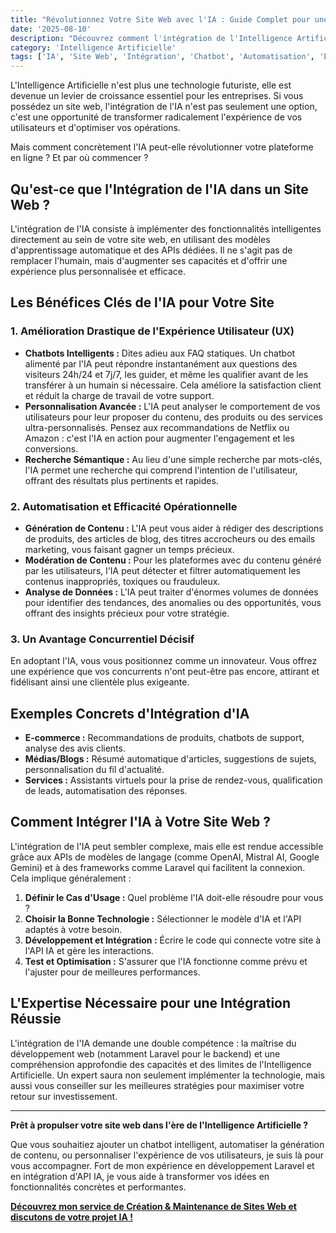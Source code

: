 ```yaml
---
title: "Révolutionnez Votre Site Web avec l'IA : Guide Complet pour une Intégration Réussie"
date: '2025-08-10'
description: "Découvrez comment l'intégration de l'Intelligence Artificielle peut transformer l'expérience utilisateur, automatiser vos tâches et booster la performance de votre site web."
category: 'Intelligence Artificielle'
tags: ['IA', 'Site Web', 'Intégration', 'Chatbot', 'Automatisation', 'Expérience Utilisateur', 'Développement Web']
---
```


L'Intelligence Artificielle n'est plus une technologie futuriste, elle est devenue un levier de croissance essentiel pour les entreprises. Si vous possédez un site web, l'intégration de l'IA n'est pas seulement une option, c'est une opportunité de transformer radicalement l'expérience de vos utilisateurs et d'optimiser vos opérations.

Mais comment concrètement l'IA peut-elle révolutionner votre plateforme en ligne ? Et par où commencer ?

## Qu'est-ce que l'Intégration de l'IA dans un Site Web ?

L'intégration de l'IA consiste à implémenter des fonctionnalités intelligentes directement au sein de votre site web, en utilisant des modèles d'apprentissage automatique et des APIs dédiées. Il ne s'agit pas de remplacer l'humain, mais d'augmenter ses capacités et d'offrir une expérience plus personnalisée et efficace.

## Les Bénéfices Clés de l'IA pour Votre Site

### 1. Amélioration Drastique de l'Expérience Utilisateur (UX)

<ul>
  <li><strong>Chatbots Intelligents :</strong> Dites adieu aux FAQ statiques. Un chatbot alimenté par l'IA peut répondre instantanément aux questions des visiteurs 24h/24 et 7j/7, les guider, et même les qualifier avant de les transférer à un humain si nécessaire. Cela améliore la satisfaction client et réduit la charge de travail de votre support.</li>
  <li><strong>Personnalisation Avancée :</strong> L'IA peut analyser le comportement de vos utilisateurs pour leur proposer du contenu, des produits ou des services ultra-personnalisés. Pensez aux recommandations de Netflix ou Amazon : c'est l'IA en action pour augmenter l'engagement et les conversions.</li>
  <li><strong>Recherche Sémantique :</strong> Au lieu d'une simple recherche par mots-clés, l'IA permet une recherche qui comprend l'intention de l'utilisateur, offrant des résultats plus pertinents et rapides.</li>
</ul>

### 2. Automatisation et Efficacité Opérationnelle

<ul>
  <li><strong>Génération de Contenu :</strong> L'IA peut vous aider à rédiger des descriptions de produits, des articles de blog, des titres accrocheurs ou des emails marketing, vous faisant gagner un temps précieux.</li>
  <li><strong>Modération de Contenu :</strong> Pour les plateformes avec du contenu généré par les utilisateurs, l'IA peut détecter et filtrer automatiquement les contenus inappropriés, toxiques ou frauduleux.</li>
  <li><strong>Analyse de Données :</strong> L'IA peut traiter d'énormes volumes de données pour identifier des tendances, des anomalies ou des opportunités, vous offrant des insights précieux pour votre stratégie.</li>
</ul>

### 3. Un Avantage Concurrentiel Décisif

En adoptant l'IA, vous vous positionnez comme un innovateur. Vous offrez une expérience que vos concurrents n'ont peut-être pas encore, attirant et fidélisant ainsi une clientèle plus exigeante.

## Exemples Concrets d'Intégration d'IA

<ul>
  <li><strong>E-commerce :</strong> Recommandations de produits, chatbots de support, analyse des avis clients.</li>
  <li><strong>Médias/Blogs :</strong> Résumé automatique d'articles, suggestions de sujets, personnalisation du fil d'actualité.</li>
  <li><strong>Services :</strong> Assistants virtuels pour la prise de rendez-vous, qualification de leads, automatisation des réponses.</li>
</ul>

## Comment Intégrer l'IA à Votre Site Web ?

L'intégration de l'IA peut sembler complexe, mais elle est rendue accessible grâce aux APIs de modèles de langage (comme OpenAI, Mistral AI, Google Gemini) et à des frameworks comme Laravel qui facilitent la connexion. Cela implique généralement :

<ol>
  <li><strong>Définir le Cas d'Usage :</strong> Quel problème l'IA doit-elle résoudre pour vous ?</li>
  <li><strong>Choisir la Bonne Technologie :</strong> Sélectionner le modèle d'IA et l'API adaptés à votre besoin.</li>
  <li><strong>Développement et Intégration :</strong> Écrire le code qui connecte votre site à l'API IA et gère les interactions.</li>
  <li><strong>Test et Optimisation :</strong> S'assurer que l'IA fonctionne comme prévu et l'ajuster pour de meilleures performances.</li>
</ol>

## L'Expertise Nécessaire pour une Intégration Réussie

L'intégration de l'IA demande une double compétence : la maîtrise du développement web (notamment Laravel pour le backend) et une compréhension approfondie des capacités et des limites de l'Intelligence Artificielle. Un expert saura non seulement implémenter la technologie, mais aussi vous conseiller sur les meilleures stratégies pour maximiser votre retour sur investissement.

---

**Prêt à propulser votre site web dans l'ère de l'Intelligence Artificielle ?**

Que vous souhaitiez ajouter un chatbot intelligent, automatiser la génération de contenu, ou personnaliser l'expérience de vos utilisateurs, je suis là pour vous accompagner. Fort de mon expérience en développement Laravel et en intégration d'API IA, je vous aide à transformer vos idées en fonctionnalités concrètes et performantes.

**[Découvrez mon service de Création & Maintenance de Sites Web et discutons de votre projet IA !](/services/creation-maintenance-sites)**
